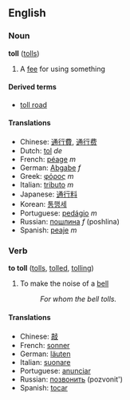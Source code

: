 ==English==
===Noun===
'''toll''' ([[tolls]])

# A [[fee]] for using something

====Derived terms====
*[[toll road]]

====Translations====
*Chinese: [[通行費]], [[通行费]]
*Dutch: [[tol]] ''de''
*French: [[péage]] ''m''
*German: [[Abgabe]] ''f''
*Greek: [[φόρος]] ''m''
*Italian: [[tributo]] ''m''
*Japanese: [[通行料]]
*Korean: [[통행세]]
*Portuguese: [[pedágio]] ''m''
*Russian: [[пошлина]] ''f'' (poshlina)
*Spanish: [[peaje]] ''m''

===Verb===
'''to toll''' ([[tolls]], [[tolled]], [[tolling]])

# To make the noise of a [[bell]]
#:''For whom the bell tolls.''

====Translations====
*Chinese: [[敲]]
*French: [[sonner]]
*German: [[läuten]]
*Italian: [[suonare]]
*Portuguese: [[anunciar]]
*Russian: [[позвонить]] (pozvonit')
*Spanish: [[tocar]]